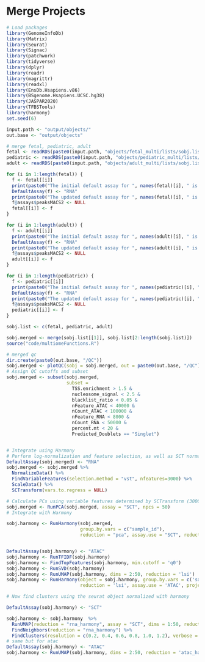 # Merge Projects

```r
# Load packages
library(GenomeInfoDb)
library(Matrix)
library(Seurat)
library(Signac)
library(patchwork)
library(tidyverse)
library(dplyr)
library(readr)
library(magrittr)
library(readxl)
library(EnsDb.Hsapiens.v86)
library(BSgenome.Hsapiens.UCSC.hg38)
library(JASPAR2020) 
library(TFBSTools)
library(harmony)
set.seed(6)
```


```r
input.path <- "output/objects/"
out.base <- "output/objects"
```

```r
# merge fetal, pediatric, adult
fetal <- readRDS(paste0(input.path, "objects/fetal_multi/lists/sobj.list.scrub.rds"))
pediatric <- readRDS(paste0(input.path, "objects/pediatric_multi/lists/sobj.list.scrub.rds"))
adult <- readRDS(paste0(input.path, "objects/adult_multi/lists/sobj.list.scrub.rds"))
```

```r
for (i in 1:length(fetal)) {
  f <- fetal[[i]]
  print(paste0("The initial default assay for ", names(fetal)[i], " is: ", DefaultAssay(f)))
  DefaultAssay(f) <- "RNA"
  print(paste0("The updated default assay for ", names(fetal)[i], " is: ", DefaultAssay(f)))
  f@assays$peaksMACS2 <- NULL
  fetal[[i]] <- f
}

for (i in 1:length(adult)) {
  f <- adult[[i]]
  print(paste0("The initial default assay for ", names(adult)[i], " is: ", DefaultAssay(f)))
  DefaultAssay(f) <- "RNA"
  print(paste0("The updated default assay for ", names(adult)[i], " is: ", DefaultAssay(f)))
  f@assays$peaksMACS2 <- NULL
  adult[[i]] <- f
}

for (i in 1:length(pediatric)) {
  f <- pediatric[[i]]
  print(paste0("The initial default assay for ", names(pediatric)[i], " is: ", DefaultAssay(f)))
  DefaultAssay(f) <- "RNA"
  print(paste0("The updated default assay for ", names(pediatric)[i], " is: ", DefaultAssay(f)))
  f@assays$peaksMACS2 <- NULL
  pediatric[[i]] <- f
}

sobj.list <- c(fetal, pediatric, adult)

sobj.merged <- merge(sobj.list[[1]], sobj.list[2:length(sobj.list)])
source("code/multiomeFunctions.R")

# merged qc
dir.create(paste0(out.base, "/QC"))
sobj.merged <- plotQC(sobj = sobj.merged, out = paste0(out.base, "/QC"), merged = TRUE, sample = NULL, sample.column = NULL)
# Assign QC cutoffs and subset
sobj.merged <- subset(sobj.merged,
                      subset =
                        TSS.enrichment > 1.5 &
                        nucleosome_signal < 2.5 &
                        blacklist_ratio < 0.05 &
                        nFeature_ATAC < 40000 &
                        nCount_ATAC < 100000 &
                        nFeature_RNA < 8000 &
                        nCount_RNA < 50000 &
                        percent.mt < 20 &
                        Predicted_Doublets == "Singlet")


# Integrate using Harmony
# Perform log-normalization and feature selection, as well as SCT normalization on global object
DefaultAssay(sobj.merged) <- "RNA"
sobj.merged <- sobj.merged %>%
  NormalizeData() %>%
  FindVariableFeatures(selection.method = "vst", nfeatures=3000) %>%
  ScaleData() %>%
  SCTransform(vars.to.regress = NULL)

# Calculate PCs using variable features determined by SCTransform (3000 by default)
sobj.merged <- RunPCA(sobj.merged, assay = "SCT", npcs = 50)
# Integrate with Harmony

sobj.harmony <- RunHarmony(sobj.merged,
                           group.by.vars = c("sample_id"),
                           reduction = "pca", assay.use = "SCT", reduction.save = "rna_harmony")


DefaultAssay(sobj.harmony) <- "ATAC"
sobj.harmony <- RunTFIDF(sobj.harmony)
sobj.harmony <- FindTopFeatures(sobj.harmony, min.cutoff = 'q0')
sobj.harmony <- RunSVD(sobj.harmony)
sobj.harmony <- RunUMAP(sobj.harmony, dims = 2:50, reduction = 'lsi')
sobj.harmony <- RunHarmony(object = sobj.harmony, group.by.vars = c('sample_id'),
                           reduction = 'lsi', assay.use = 'ATAC', project.dim = FALSE,  reduction.save = "atac_harmony")

# Now find clusters using the seurat object normalized with harmony

DefaultAssay(sobj.harmony) <- "SCT"

sobj.harmony <- sobj.harmony  %>%
  RunUMAP(reduction = "rna_harmony", assay = "SCT", dims = 1:50, reduction.name = 'umap.rna', reduction.key = 'rnaUMAP_') %>%
  FindNeighbors(reduction = "rna_harmony") %>%
  FindClusters(resolution = c(0.2, 0.4, 0.6, 0.8, 1.0, 1.2), verbose = TRUE)
# same but for atac
DefaultAssay(sobj.harmony) <- "ATAC"
sobj.harmony <- RunUMAP(sobj.harmony, dims = 2:50, reduction = 'atac_harmony', reduction.name = 'umap.atac', reduction.key = 'atacUMAP_')
```



